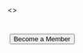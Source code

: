 
<>
<h1>
<TypeAnimation
preRenderFirstString={true}
  sequence={[
    // Same substring at the start will only be typed once, initially
    'Our members maintain the inter-web of things',
    1000,
    'Our members operate the inter-web of things',    
    1000,
      ]}
  speed={{type: 'keyStrokeDelayInMs', value: 150}}
  repeat={Infinity}
/>
</h1>
&nbsp;<button>Become a Member</button>
</>